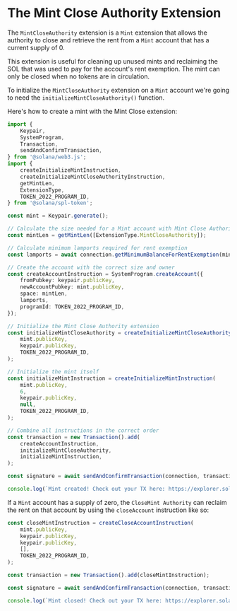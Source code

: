 
# The Mint Close Authority Extension

The `MintCloseAuthority` extension is a `Mint` extension that allows the authority to close and retrieve the rent from a `Mint` account that has a current supply of 0.

This extension is useful for cleaning up unused mints and reclaiming the SOL that was used to pay for the account's rent exemption. The mint can only be closed when no tokens are in circulation.

<ArticleSection name="Initializing the Mint Account" id="initializing-the-mint-account" level="h2" />

To initialize the `MintCloseAuthority` extension on a `Mint` account we're going to need the `initializeMintCloseAuthority()` function. 

Here's how to create a mint with the Mint Close extension:

```ts
import {
    Keypair,
    SystemProgram,
    Transaction,
    sendAndConfirmTransaction,
} from '@solana/web3.js';
import {
    createInitializeMintInstruction,
    createInitializeMintCloseAuthorityInstruction,
    getMintLen,
    ExtensionType,
    TOKEN_2022_PROGRAM_ID,
} from '@solana/spl-token';

const mint = Keypair.generate();

// Calculate the size needed for a Mint account with Mint Close Authority extension
const mintLen = getMintLen([ExtensionType.MintCloseAuthority]);

// Calculate minimum lamports required for rent exemption
const lamports = await connection.getMinimumBalanceForRentExemption(mintLen);

// Create the account with the correct size and owner
const createAccountInstruction = SystemProgram.createAccount({
    fromPubkey: keypair.publicKey,
    newAccountPubkey: mint.publicKey,
    space: mintLen,
    lamports,
    programId: TOKEN_2022_PROGRAM_ID,
});

// Initialize the Mint Close Authority extension
const initializeMintCloseAuthority = createInitializeMintCloseAuthorityInstruction(
    mint.publicKey,
    keypair.publicKey,
    TOKEN_2022_PROGRAM_ID,
);

// Initialize the mint itself
const initializeMintInstruction = createInitializeMintInstruction(
    mint.publicKey,
    6,
    keypair.publicKey,
    null,
    TOKEN_2022_PROGRAM_ID,
);

// Combine all instructions in the correct order
const transaction = new Transaction().add(
    createAccountInstruction,
    initializeMintCloseAuthority,
    initializeMintInstruction,
);

const signature = await sendAndConfirmTransaction(connection, transaction, [keypair, mint]);

console.log(`Mint created! Check out your TX here: https://explorer.solana.com/tx/${signature}?cluster=devnet`);
```

<ArticleSection name="Closing the Mint Account" id="closing-the-mint-account" level="h2" />

If a `Mint` account has a supply of zero, the `CloseMint Authority` can reclaim the rent on that account by using the `closeAccount` instruction like so:

```ts
const closeMintInstruction = createCloseAccountInstruction(
    mint.publicKey,
    keypair.publicKey,
    keypair.publicKey,
    [],
    TOKEN_2022_PROGRAM_ID,
);

const transaction = new Transaction().add(closeMintInstruction);

const signature = await sendAndConfirmTransaction(connection, transaction, [keypair], {skipPreflight: false});

console.log(`Mint closed! Check out your TX here: https://explorer.solana.com/tx/${signature}?cluster=devnet`);
```